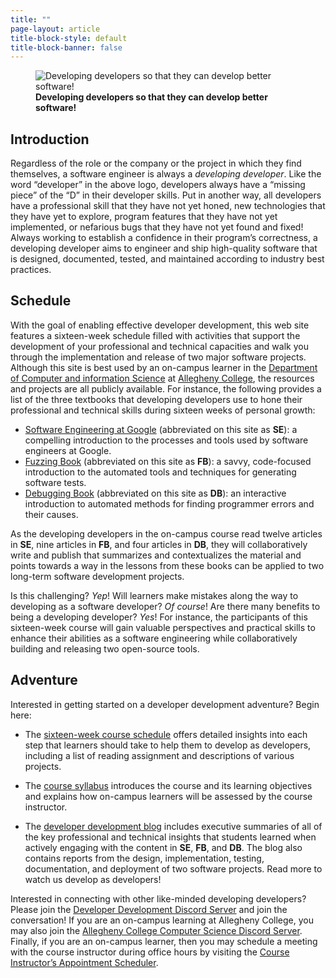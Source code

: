 ```yaml
---
title: ""
page-layout: article
title-block-style: default
title-block-banner: false
---
```


![**Developing developers so that they can develop better software!**](images/Developer-Development-Horizontal-Logo.svg){fig-align="center"}

## Introduction

Regardless of the role or the company or the project in which they find
themselves, a software engineer is always a *developing developer*. Like the
word "developer" in the above logo, developers always have a "missing piece" of
the "D" in their developer skills. Put in another way, all developers have a
professional skill that they have not yet honed, new technologies that they have
yet to explore, program features that they have not yet implemented, or
nefarious bugs that they have not yet found and fixed! Always working to
establish a confidence in their program's correctness, a developing developer
aims to engineer and ship high-quality software that is designed, documented,
tested, and maintained according to industry best practices.

## Schedule

With the goal of enabling effective developer development, this web site
features a sixteen-week schedule filled with activities that support the
development of your professional and technical capacities and walk you through
the implementation and release of two major software projects. Although this
site is best used by an on-campus learner in the [Department of Computer and
information Science](https://www.cis.allegheny.edu/) at [Allegheny
College](https://www.allegheny.edu/), the resources and projects are all
publicly available. For instance, the following provides a list of the three
textbooks that developing developers use to hone their professional and
technical skills during sixteen weeks of personal growth:

- [Software Engineering at Google](https://abseil.io/resources/swe-book)
(abbreviated on this site as **SE**): a compelling introduction to the processes
and tools used by software engineers at Google.
- [Fuzzing Book](https://www.fuzzingbook.org/) (abbreviated on this site as
**FB**): a savvy, code-focused introduction to the automated tools and
techniques for generating software tests.
- [Debugging Book](https://www.debuggingbook.org/) (abbreviated on this site as
**DB**): an interactive introduction to automated methods for finding programmer
errors and their causes.

As the developing developers in the on-campus course read twelve articles in
**SE**, nine articles in **FB**, and four articles in **DB**, they will
collaboratively write and publish that summarizes and contextualizes
the material and points towards a way in the lessons from these books can be
applied to two long-term software development projects.

Is this challenging? *Yep*! Will learners make mistakes along the way to
developing as a software developer? *Of course*! Are there many benefits to
being a developing developer? *Yes*! For instance, the participants of this
sixteen-week course will gain valuable perspectives and practical skills to
enhance their abilities as a software engineering while collaboratively
building and releasing two open-source tools.

## Adventure

Interested in getting started on a developer development adventure? Begin here:

- The [sixteen-week course schedule](./schedule/index.qmd) offers detailed
insights into each step that learners should take to help them to develop as
developers, including a list of reading assignment and descriptions of various
projects.

- The [course syllabus](./syllabus/index.qmd) introduces the course and its
learning objectives and explains how on-campus learners will be assessed by the
course instructor.

- The [developer development blog](./blog/index.qmd) includes executive
summaries of all of the key professional and technical insights that students
learned when actively engaging with the content in **SE**, **FB**, and **DB**.
The blog also contains reports from the design, implementation, testing,
documentation, and deployment of two software projects. Read more to watch us
develop as developers!

::: {.callout-note appearance="minimal" title="Developer Development Community"}

Interested in connecting with other like-minded developing developers? Please
join the [Developer Development Discord Server](https://discord.gg/aNfn8DNEMx)
and join the conversation! If you are an on-campus learning at Allegheny
College, you may also join the [Allegheny College Computer Science Discord
Server](https://discord.gg/CS2h9kXzX6). Finally, if you are an on-campus
learner, then you may schedule a meeting with the course instructor during
office hours by visiting the [Course Instructor's Appointment
Scheduler](https://www.gregorykapfhammer.com/schedule/).

:::
